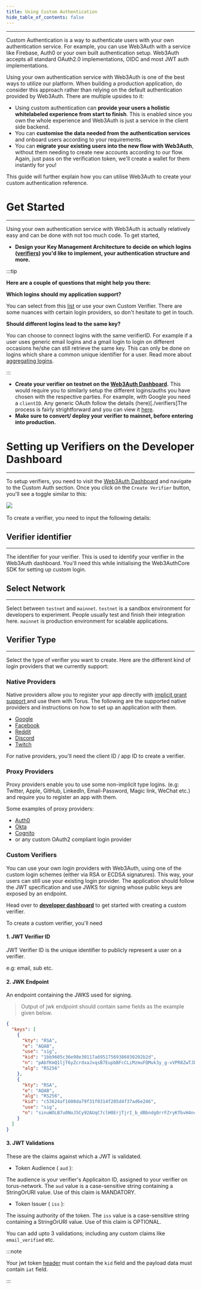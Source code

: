 ```yaml
---
title: Using Custom Authentication
hide_table_of_contents: false
---
```



---

Custom Authentication is a way to authenticate users with your own authentication service. For example, you can use Web3Auth with a service like
Firebase, Auth0 or your own built authentication setup. Web3Auth accepts all standard OAuth2.0 implementations, OIDC and most JWT auth
implementations.

Using your own authentication service with Web3Auth is one of the best ways to utilize our platform. When building a production application, do
consider this approach rather than relying on the default authentication provided by Web3Auth. There are multiple upsides to it:

- Using custom authentication can **provide your users a holistic whitelabeled experience from start to finish**. This is enabled since you own the
  whole experience and Web3Auth is just a service in the client side backend.
- You can **customise the data needed from the authentication services** and onboard users according to your requirements.
- You can **migrate your existing users into the new flow with Web3Auth**, without them needing to create new accounts according to our flow. Again,
  just pass on the verification token, we'll create a wallet for them instantly for you!

This guide will further explain how you can utilise Web3Auth to create your custom authentication reference.

# Get Started

---

Using your own authentication service with Web3Auth is actually relatively easy and can be done with not too much code. To get started,

- **Design your Key Management Architecture to decide on which logins ([verifiers](./verifiers)) you'd like to implement, your authentication
  structure and more.**

:::tip

**Here are a couple of questions that might help you there:**

**Which logins should my application support?**

You can select from this [list](./verifiers) or use your own Custom Verifier. There are some nuances with certain login providers, so don't hesitate
to get in touch.

**Should different logins lead to the same key?**

You can choose to connect logins with the same verifierID. For example if a user uses generic email logins and a gmail login to login on different
occasions he/she can still retrieve the same key. This can only be done on logins which share a common unique identifier for a user. Read more about
[aggregating logins](./verifiers).

:::

- **Create your verifier on testnet on the [Web3Auth Dashboard](https://dashboard.web3auth.io).** This would require you to similarly setup the
  different logins/auths you have chosen with the respective parties. For example, with Google you need a `clientID`. Any generic OAuth follow the
  details (here)[./verifiers]The process is fairly strightforward and you can view it [here](/get-started/using-dashboard#creating-a-verifier).
- **Make sure to convert/ deploy your verifier to mainnet, before entering into production.**

# Setting up Verifiers on the Developer Dashboard

---

To setup verifiers, you need to visit the [Web3Auth Dashboard](https://dashboard.web3auth.io) and navigate to the Custom Auth section. Once you click
on the `Create Verifier` button, you'll see a toggle similar to this:

<div style={{ flexBasis: "300px", flexGrow: "1", textAlign: "center" }}>
  <img src={Image1} style={{ alignSelf: "center", maxWidth: "100%" }} />
</div>
<br />
To create a verifier, you need to input the following details:

## Verifier identifier

---

The identifier for your verifier. This is used to identify your verifier in the Web3Auth dashboard. You'll need this while initialising the
Web3AuthCore SDK for setting up custom login.

## Select Network

---

Select between `testnet` and `mainnet`. `testnet` is a sandbox environment for developers to experiment. People usually test and finish their
integration here. `mainnet` is production environment for scalable applications.

## Verifier Type

---

Select the type of verifier you want to create. Here are the different kind of login providers that we currently support:

### Native Providers

Native providers allow you to register your app directly with [implicit grant support ](https://oauth.net/2/grant-types/implicit/)and use them with
Torus. The following are the supported native providers and instructions on how to set up an application with them.

- [Google](https://support.google.com/googleapi/answer/6158849)
- [Facebook](https://developers.facebook.com/docs/apps)
- [Reddit](https://github.com/reddit-archive/reddit/wiki/oauth2)
- [Discord](https://discord.com/developers/docs/topics/oauth2)
- [Twitch](https://dev.twitch.tv/docs/authentication/#registration)

For native providers, you'll need the client ID / app ID to create a verifier.

### Proxy Providers

Proxy providers enable you to use some non-implicit type logins. \(e.g: Twitter, Apple, GitHub, LinkedIn, Email-Password, Magic link, WeChat etc.\)
and require you to register an app with them.

Some examples of proxy providers:

- [Auth0](https://auth0.com/docs/connections)
- [Okta](https://developer.okta.com/docs/concepts/social-login/)
- [Cognito](https://aws.amazon.com/cognito/getting-started/)
- or any custom OAuth2 compliant login provider

### Custom Verifiers

You can use your own login providers with Web3Auth, using one of the custom login schemes (either via RSA or ECDSA signatures). This way, your users
can still use your existing login provider. The application should follow the JWT specification and use JWKS for signing whose public keys are exposed
by an endpoint.

Head over to [**developer dashboard**](https://dashboard.web3auth.io) to get started with creating a custom verifier.

To create a custom verifier, you'll need

#### 1. JWT Verifier ID

JWT Verifier ID is the unique identifier to publicly represent a user on a verifier.

e.g: email, sub etc.

#### 2. JWK Endpoint

An endpoint containing the JWKS used for signing.

> Output of jwk endpoint should contain same fields as the example given below.

```json
{
  "keys": [
    {
      "kty": "RSA",
      "e": "AQAB",
      "use": "sig",
      "kid": "1bb9605c36e98e30117a69517569386830202b2d",
      "n": "pAbfKmQ1ljT6yZcrdxaJxqsB7EupbBFcCLiMzmuFQMuk3y_g-vVPR8ZwTJbalwBxD-vUPmxmZAVok_iNthw1mnW0POg3kEwtl1qambgNKlaTeO8S3D-KGlUNV6bU-JXbyquds7v8bQjmIQ5oXhwIQt6x55bEyZTOCQDl3ZHy1XxeBWFyiPUXXnqkO51EFeVNiMi8Ihue16UY_lIizhivl2C_UwJ0Ymx9eWJ-nefPBo7Lr_fIxh81NaLMB6t5L8123RSIaaIcR_r1H_ZbEe9VNTfnGdYS3A0u-pNS_bm5jRSBo1qt01OFu0xEsjcO7-NESTBr8w8SUqGK86tg9oQz5w",
      "alg": "RS256"
    },
    {
      "kty": "RSA",
      "e": "AQAB",
      "alg": "RS256",
      "kid": "c53624af1600da79f31f0314f205d4f37ad6e246",
      "use": "sig",
      "n": "sinuWOLB7u0NoJ5Cy92AUqC7clH0ErjTjrI_b_dBbndg0rrFZryKfbvH4ncZW_yQ9izl2mjLsjsBzVwAyzWIn83QRhTtisdV7k9AkhSGdNu-cG_qPkedhqFPIn_uyBnVpxksp8clMRALetdHncUqcTfhIpngQp_JxFHle0fNsylU510fH-iZfphLO9mMpq6eB5QGynttgpdsLxLuXe1CffNQya0pmtLkU4ATfVdXV_bMqzRxxbDOnzIaLjzUJdsMuScCTjQX93xdfzEu-Vk6zOpdkrBRUuopgAX1e8NPQz150XEOTInkh0Mfhw0t1GeB7zbbjYJDmCgYTIW1g4teBw"
    }
  ]
}
```

#### 3. JWT Validations

These are the claims against which a JWT is validated.

- Token Audience ( <code>aud</code> ):

The audience is your verifier's Applicaiton ID, assigned to your verifier on torus-network. The <code>aud</code> value is a case-sensitive string
containing a StringOrURI value. Use of this claim is MANDATORY.

- Token Issuer ( <code>iss</code> ):

The issuing authority of the token. The <code>iss</code> value is a case-sensitive string containing a StringOrURI value. Use of this claim is
OPTIONAL.

You can add upto 3 validations; including any custom claims like <code>email_verified</code> etc.

:::note

Your jwt token [header](https://github.com/auth0/node-jsonwebtoken#jwtsignpayload-secretorprivatekey-options-callback) must contain the `kid` field and the payload data must contain `iat` field.

:::
